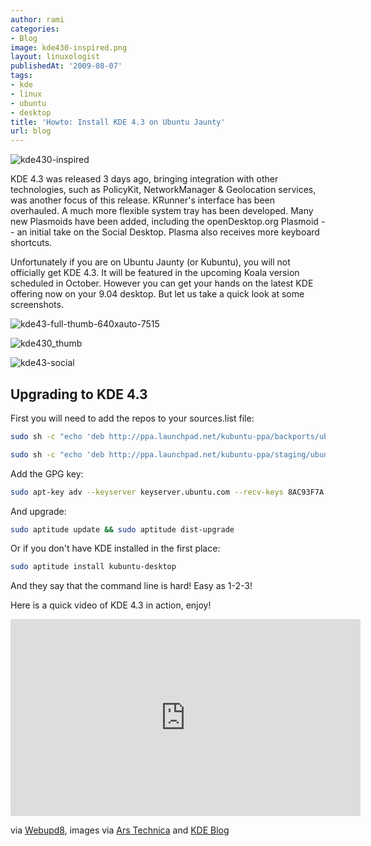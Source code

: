 ```yaml
---
author: rami
categories:
- Blog
image: kde430-inspired.png
layout: linuxologist
publishedAt: '2009-08-07'
tags:
- kde
- linux
- ubuntu
- desktop
title: 'Howto: Install KDE 4.3 on Ubuntu Jaunty'
url: blog
---
```


![kde430-inspired](/assets/images/content/blog/kde430-inspired.png)

KDE 4.3 was released 3 days ago, bringing integration with other technologies, such as PolicyKit, NetworkManager & Geolocation services, was another focus of this release. KRunner's interface has been overhauled. A much more flexible system tray has been developed. Many new Plasmoids have been added, including the openDesktop.org Plasmoid -- an initial take on the Social Desktop. Plasma also receives more keyboard shortcuts.

Unfortunately if you are on Ubuntu Jaunty (or Kubuntu), you will not officially get KDE 4.3\. It will be featured in the upcoming Koala version scheduled in October. However you can get your hands on the latest KDE offering now on your 9.04 desktop. But let us take a quick look at some screenshots.

![kde43-full-thumb-640xauto-7515](/assets/images/content/blog/kde43-full-thumb-640xauto-7515.png)

![kde430_thumb](/assets/images/content/blog/kde430_thumb.png)

![kde43-social](/assets/images/content/blog/kde43-social.png)

## Upgrading to KDE 4.3

First you will need to add the repos to your sources.list file: 

```bash
sudo sh -c "echo 'deb http://ppa.launchpad.net/kubuntu-ppa/backports/ubuntu jaunty main' >> /etc/apt/sources.list" 
```

```bash
sudo sh -c "echo 'deb http://ppa.launchpad.net/kubuntu-ppa/staging/ubuntu jaunty main' >> /etc/apt/sources.list"
```

Add the GPG key: 

```bash
sudo apt-key adv --keyserver keyserver.ubuntu.com --recv-keys 8AC93F7A
```
	
And upgrade: 

```bash
sudo aptitude update && sudo aptitude dist-upgrade
```

Or if you don't have KDE installed in the first place:

```bash
sudo aptitude install kubuntu-desktop
```

And they say that the command line is hard! Easy as 1-2-3!

Here is a quick video of KDE 4.3 in action, enjoy!

<iframe width="560" height="315" src="https://www.youtube.com/embed/kmMdm9liMn4" frameborder="0" allowfullscreen></iframe>

via [Webupd8](http://webupd8.blogspot.com/2009/08/install-kde-43-in-ubuntu-jaunty-904.html), images via [Ars Technica](http://arstechnica.com/open-source/reviews/2009/08/hands-on-kde-43-delivers-a-social-desktop.ars) and [KDE Blog](http://dot.kde.org/2009/08/04/kde-430-released-caizen)
